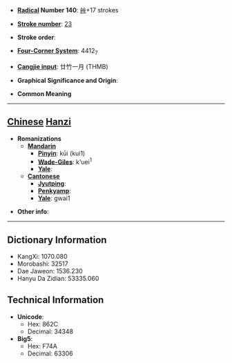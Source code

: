* '''[[Wiktionary:Chinese radical index| Radical]] Number 140''': [[Wiktionary:Chinese radical index 艸|艸]]+17 strokes

* '''[[Wiktionary:Chinese total strokes index|Stroke number]]''': [[Wiktionary:Chinese total strokes index 23|23]]

* '''Stroke order''': 

* '''[[Wiktionary:Chinese four corner index|Four-Corner System]]''': 4412<sub>7</sub>

* '''[[Wiktionary:Chinese Cangjie index|Cangjie input]]''': 廿竹一月 (THMB)

* '''Graphical Significance and Origin''': 

* '''Common Meaning'''

----

== [[Chinese]] [[Hanzi]] ==

* '''Romanizations'''
** '''[[Mandarin]]'''
*** '''[[Pinyin]]''': kūi (kui1)
*** '''[[Wade-Giles]]''': k'uei<sup>1</sup>
*** '''[[Yale]]''': 
** '''[[Cantonese]]'''
*** '''[[Jyutping]]''':
*** '''[[Penkyamp]]''': 
*** '''[[Yale]]''': gwai1

* '''Other info''': 

----

== Dictionary Information ==

* KangXi: 1070.080
* Morobashi: 32517
* Dae Jaweon: 1536.230
* Hanyu Da Zidian: 53335.060

== Technical Information ==

* '''Unicode''':
** Hex: 862C
** Decimal: 34348
* '''Big5''':
** Hex: F74A
** Decimal: 63306